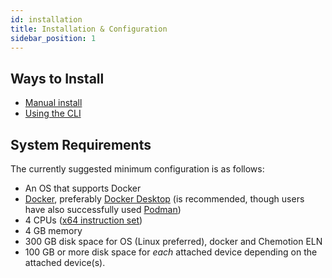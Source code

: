 ```yaml
---
id: installation
title: Installation & Configuration
sidebar_position: 1
---
```


## Ways to Install

- [Manual install](manual_install)
- [Using the CLI](CLI)

## System Requirements

The currently suggested minimum configuration is as follows:

- An OS that supports Docker
- [Docker](https://docs.docker.com/engine/), preferably [Docker Desktop](https://www.docker.com/products/docker-desktop/) (is recommended, though users have also successfully used [Podman](https://podman.io/))
- 4 CPUs ([x64 instruction set](https://en.wikipedia.org/wiki/X86-64))
- 4 GB memory
- 300 GB disk space for OS (Linux preferred), docker and Chemotion ELN
- 100 GB or more disk space for _each_ attached device depending on the attached device(s).
